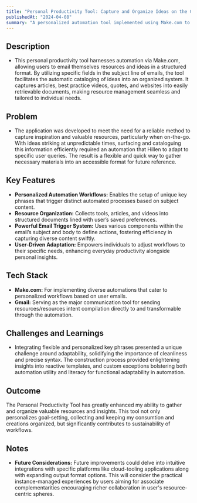 ```yaml
---
title: "Personal Productivity Tool: Capture and Organize Ideas on the Go"
publishedAt: "2024-04-08"
summary: "A personalized automation tool implemented using Make.com to capture and organize ideas and resources efficiently on the go."
---
```


## **Description** 
- This personal productivity tool harnesses automation via Make.com, allowing users to email themselves resources and ideas in a structured format. By utilizing specific fields in the subject line of emails, the tool facilitates the automatic cataloging of ideas into an organized system. It captures articles, best practice videos, quotes, and websites into easily retrievable documents, making resource management seamless and tailored to individual needs.

## **Problem** 
- The application was developed to meet the need for a reliable method to capture inspiration and valuable resources, particularly when on-the-go. With ideas striking at unpredictable times, surfacing and cataloguing this information efficiently required an automation that Hillen to adapt to specific user queries. The result is a flexible and quick way to gather necessary materials into an accessible format for future reference.

## **Key Features**
-  **Personalized Automation Workflows:** Enables the setup of unique key phrases that trigger distinct automated processes based on subject content.
-  **Resource Organization:** Collects tools, articles, and videos into structured documents lined with user’s saved preferences.
-  **Powerful Email Trigger System:** Uses various components within the email’s subject and body to define actions, fostering efficiency in capturing diverse content swiftly.
-  **User-Driven Adaptation:** Empowers individuals to adjust workflows to their specific needs, enhancing everyday productivity alongside personal insights.

## **Tech Stack**
- **Make.com:** For implementing diverse automations that cater to personalized workflows based on user emails.
- **Gmail:** Serving as the major communication tool for sending resources/resources intent compilation directly to and transformable through the automation.
  
## **Challenges and Learnings** 
- Integrating flexible and personalized key phrases presented a unique challenge around adaptability, solidifying the importance of cleanliness and precise syntax. The construction process provided enlightening insights into reactive templates, and custom exceptions bolstering both automation utility and literacy for functional adaptability in automation.

## **Outcome** 
The Personal Productivity Tool has greatly enhanced my ability to gather and organize valuable resources and insights. This tool not only personalizes goal-setting, collecting and keeping my consumtion and creations organized, but significantly contributes to sustainability of workflows.

## **Notes**
- **Future Considerations:** Future improvements could delve into intuitive integrations with specific platforms like cloud-tooling applications along with expanding output format options. This will consider the practical instance-managed experiences by users aiming for associate complementarities encouraging richer collaboration in user's resource-centric spheres.